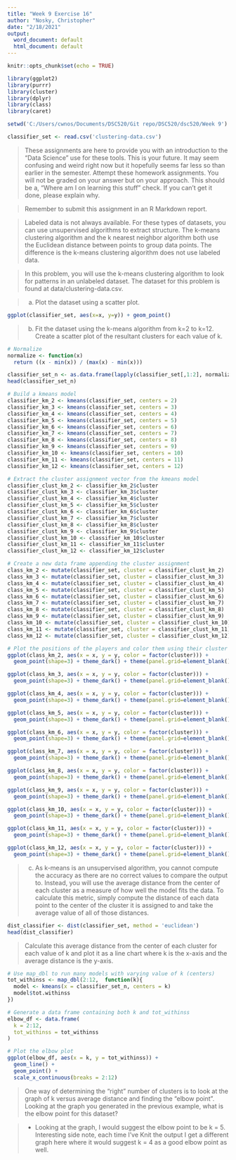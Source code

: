 ```yaml
---
title: "Week 9 Exercise 16"
author: "Nosky, Christopher"
date: "2/18/2021"
output:
  word_document: default
  html_document: default
---
```


```r
knitr::opts_chunk$set(echo = TRUE)

library(ggplot2)
library(purrr)
library(cluster)
library(dplyr)
library(class)
library(caret)

setwd('C:/Users/cwnos/Documents/DSC520/Git repo/DSC520/dsc520/Week 9')

classifier_set <- read.csv('clustering-data.csv')
```

>These assignments are here to provide you with an introduction to the “Data Science” use for these tools. This is your future. It may seem confusing and weird right now but it hopefully seems far less so than earlier in the semester. Attempt these homework assignments. You will not be graded on your answer but on your approach. This should be a, “Where am I on learning this stuff” check. If you can’t get it done, please explain why.

>Remember to submit this assignment in an R Markdown report.

>Labeled data is not always available. For these types of datasets, you can use unsupervised algorithms to extract structure. The k-means clustering algorithm and the k nearest neighbor algorithm both use the Euclidean distance between points to group data points. The difference is the k-means clustering algorithm does not use labeled data.

>In this problem, you will use the k-means clustering algorithm to look for patterns in an unlabeled dataset. The dataset for this problem is found at data/clustering-data.csv.

>a. Plot the dataset using a scatter plot.

```r
ggplot(classifier_set, aes(x=x, y=y)) + geom_point()

```


>b. Fit the dataset using the k-means algorithm from k=2 to k=12. Create a scatter plot of the resultant clusters for each value of k.

```r
# Normalize
normalize <- function(x) 
  return ((x - min(x)) / (max(x) - min(x)))

classifier_set_n <- as.data.frame(lapply(classifier_set[,1:2], normalize))
head(classifier_set_n)

# Build a kmeans model
classifier_km_2 <- kmeans(classifier_set, centers = 2)
classifier_km_3 <- kmeans(classifier_set, centers = 3)
classifier_km_4 <- kmeans(classifier_set, centers = 4)
classifier_km_5 <- kmeans(classifier_set, centers = 5)
classifier_km_6 <- kmeans(classifier_set, centers = 6)
classifier_km_7 <- kmeans(classifier_set, centers = 7)
classifier_km_8 <- kmeans(classifier_set, centers = 8)
classifier_km_9 <- kmeans(classifier_set, centers = 9)
classifier_km_10 <- kmeans(classifier_set, centers = 10)
classifier_km_11 <- kmeans(classifier_set, centers = 11)
classifier_km_12 <- kmeans(classifier_set, centers = 12)

# Extract the cluster assignment vector from the kmeans model
classifier_clust_km_2 <- classifier_km_2$cluster
classifier_clust_km_3 <- classifier_km_3$cluster
classifier_clust_km_4 <- classifier_km_4$cluster
classifier_clust_km_5 <- classifier_km_5$cluster
classifier_clust_km_6 <- classifier_km_6$cluster
classifier_clust_km_7 <- classifier_km_7$cluster
classifier_clust_km_8 <- classifier_km_8$cluster
classifier_clust_km_9 <- classifier_km_9$cluster
classifier_clust_km_10 <- classifier_km_10$cluster
classifier_clust_km_11 <- classifier_km_11$cluster
classifier_clust_km_12 <- classifier_km_12$cluster

# Create a new data frame appending the cluster assignment
class_km_2 <- mutate(classifier_set, cluster = classifier_clust_km_2)
class_km_3 <- mutate(classifier_set, cluster = classifier_clust_km_3)
class_km_4 <- mutate(classifier_set, cluster = classifier_clust_km_4)
class_km_5 <- mutate(classifier_set, cluster = classifier_clust_km_5)
class_km_6 <- mutate(classifier_set, cluster = classifier_clust_km_6)
class_km_7 <- mutate(classifier_set, cluster = classifier_clust_km_7)
class_km_8 <- mutate(classifier_set, cluster = classifier_clust_km_8)
class_km_9 <- mutate(classifier_set, cluster = classifier_clust_km_9)
class_km_10 <- mutate(classifier_set, cluster = classifier_clust_km_10)
class_km_11 <- mutate(classifier_set, cluster = classifier_clust_km_11)
class_km_12 <- mutate(classifier_set, cluster = classifier_clust_km_12)

# Plot the positions of the players and color them using their cluster
ggplot(class_km_2, aes(x = x, y = y, color = factor(cluster))) +
  geom_point(shape=3) + theme_dark() + theme(panel.grid=element_blank())

ggplot(class_km_3, aes(x = x, y = y, color = factor(cluster))) +
  geom_point(shape=3) + theme_dark() + theme(panel.grid=element_blank())

ggplot(class_km_4, aes(x = x, y = y, color = factor(cluster))) +
  geom_point(shape=3) + theme_dark() + theme(panel.grid=element_blank())

ggplot(class_km_5, aes(x = x, y = y, color = factor(cluster))) +
  geom_point(shape=3) + theme_dark() + theme(panel.grid=element_blank())

ggplot(class_km_6, aes(x = x, y = y, color = factor(cluster))) +
  geom_point(shape=3) + theme_dark() + theme(panel.grid=element_blank())

ggplot(class_km_7, aes(x = x, y = y, color = factor(cluster))) +
  geom_point(shape=3) + theme_dark() + theme(panel.grid=element_blank())

ggplot(class_km_8, aes(x = x, y = y, color = factor(cluster))) +
  geom_point(shape=3) + theme_dark() + theme(panel.grid=element_blank())

ggplot(class_km_9, aes(x = x, y = y, color = factor(cluster))) +
  geom_point(shape=3) + theme_dark() + theme(panel.grid=element_blank())

ggplot(class_km_10, aes(x = x, y = y, color = factor(cluster))) +
  geom_point(shape=3) + theme_dark() + theme(panel.grid=element_blank())

ggplot(class_km_11, aes(x = x, y = y, color = factor(cluster))) +
  geom_point(shape=3) + theme_dark() + theme(panel.grid=element_blank())

ggplot(class_km_12, aes(x = x, y = y, color = factor(cluster))) +
  geom_point(shape=3) + theme_dark() + theme(panel.grid=element_blank())


```


>c. As k-means is an unsupervised algorithm, you cannot compute the accuracy as there are no correct values to compare the output to. Instead, you will use the average distance from the center of each cluster as a measure of how well the model fits the data. To calculate this metric, simply compute the distance of each data point to the center of the cluster it is assigned to and take the average value of all of those distances.

```r
dist_classifier <- dist(classifier_set, method = 'euclidean')
head(dist_classifier)

```

>Calculate this average distance from the center of each cluster for each value of k and plot it as a line chart where k is the x-axis and the average distance is the y-axis.

```r
# Use map_dbl to run many models with varying value of k (centers)
tot_withinss <- map_dbl(2:12,  function(k){
  model <- kmeans(x = classifier_set_n, centers = k)
  model$tot.withinss
})

# Generate a data frame containing both k and tot_withinss
elbow_df <- data.frame(
  k = 2:12,
  tot_withinss = tot_withinss
)

# Plot the elbow plot
ggplot(elbow_df, aes(x = k, y = tot_withinss)) +
  geom_line() +
  geom_point() + 
  scale_x_continuous(breaks = 2:12)

```

>One way of determining the “right” number of clusters is to look at the graph of k versus average distance and finding the “elbow point”. Looking at the graph you generated in the previous example, what is the elbow point for this dataset?

  >+ Looking at the graph, I would suggest the elbow point to be k = 5. Interesting side note, each time I've Knit the output I get a different graph here where it would suggest k = 4 as a good elbow point as well. 
